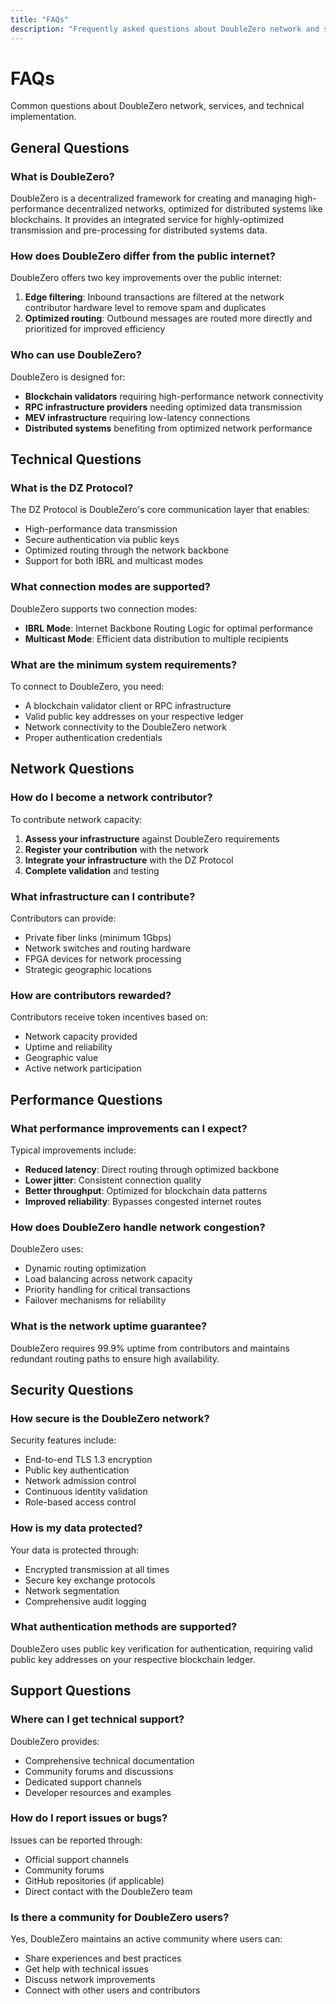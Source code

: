 ```yaml
---
title: "FAQs"
description: "Frequently asked questions about DoubleZero network and services"
---
```


# FAQs

Common questions about DoubleZero network, services, and technical implementation.

## General Questions

### What is DoubleZero?

DoubleZero is a decentralized framework for creating and managing high-performance decentralized networks, optimized for distributed systems like blockchains. It provides an integrated service for highly-optimized transmission and pre-processing for distributed systems data.

### How does DoubleZero differ from the public internet?

DoubleZero offers two key improvements over the public internet:

1. **Edge filtering**: Inbound transactions are filtered at the network contributor hardware level to remove spam and duplicates
2. **Optimized routing**: Outbound messages are routed more directly and prioritized for improved efficiency

### Who can use DoubleZero?

DoubleZero is designed for:
- **Blockchain validators** requiring high-performance network connectivity
- **RPC infrastructure providers** needing optimized data transmission
- **MEV infrastructure** requiring low-latency connections
- **Distributed systems** benefiting from optimized network performance

## Technical Questions

### What is the DZ Protocol?

The DZ Protocol is DoubleZero's core communication layer that enables:
- High-performance data transmission
- Secure authentication via public keys
- Optimized routing through the network backbone
- Support for both IBRL and multicast modes

### What connection modes are supported?

DoubleZero supports two connection modes:

- **IBRL Mode**: Internet Backbone Routing Logic for optimal performance
- **Multicast Mode**: Efficient data distribution to multiple recipients

### What are the minimum system requirements?

To connect to DoubleZero, you need:
- A blockchain validator client or RPC infrastructure
- Valid public key addresses on your respective ledger
- Network connectivity to the DoubleZero network
- Proper authentication credentials

## Network Questions

### How do I become a network contributor?

To contribute network capacity:

1. **Assess your infrastructure** against DoubleZero requirements
2. **Register your contribution** with the network
3. **Integrate your infrastructure** with the DZ Protocol
4. **Complete validation** and testing

### What infrastructure can I contribute?

Contributors can provide:
- Private fiber links (minimum 1Gbps)
- Network switches and routing hardware
- FPGA devices for network processing
- Strategic geographic locations

### How are contributors rewarded?

Contributors receive token incentives based on:
- Network capacity provided
- Uptime and reliability
- Geographic value
- Active network participation

## Performance Questions

### What performance improvements can I expect?

Typical improvements include:
- **Reduced latency**: Direct routing through optimized backbone
- **Lower jitter**: Consistent connection quality
- **Better throughput**: Optimized for blockchain data patterns
- **Improved reliability**: Bypasses congested internet routes

### How does DoubleZero handle network congestion?

DoubleZero uses:
- Dynamic routing optimization
- Load balancing across network capacity
- Priority handling for critical transactions
- Failover mechanisms for reliability

### What is the network uptime guarantee?

DoubleZero requires 99.9% uptime from contributors and maintains redundant routing paths to ensure high availability.

## Security Questions

### How secure is the DoubleZero network?

Security features include:
- End-to-end TLS 1.3 encryption
- Public key authentication
- Network admission control
- Continuous identity validation
- Role-based access control

### How is my data protected?

Your data is protected through:
- Encrypted transmission at all times
- Secure key exchange protocols
- Network segmentation
- Comprehensive audit logging

### What authentication methods are supported?

DoubleZero uses public key verification for authentication, requiring valid public key addresses on your respective blockchain ledger.

## Support Questions

### Where can I get technical support?

DoubleZero provides:
- Comprehensive technical documentation
- Community forums and discussions
- Dedicated support channels
- Developer resources and examples

### How do I report issues or bugs?

Issues can be reported through:
- Official support channels
- Community forums
- GitHub repositories (if applicable)
- Direct contact with the DoubleZero team

### Is there a community for DoubleZero users?

Yes, DoubleZero maintains an active community where users can:
- Share experiences and best practices
- Get help with technical issues
- Discuss network improvements
- Connect with other users and contributors 